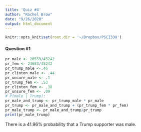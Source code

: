```yaml
---
title: 'Quiz #4'
author: "Rachel Brow"
date: "9/26/2020"
output: html_document
---
```


```r
knitr::opts_knit$set(root.dir = '~/Dropbox/PSCI338')
```

#### Question #1
```r
pr_male <- 20559/45242
pr_fem <- 24683/45242
pr_trump_male <-.46
pr_clinton_male <- .44
pr_unsure_male <- .1
pr_trump_fem <- .53
pr_clinton_fem <- .38
pr_unsure_fem <- .09
# P(male | Trump):
pr_male_and_trump <- pr_trump_male * pr_male
pr_trump <- pr_male_and_trump + (pr_trump_fem * pr_fem)
pr_male_trump <- pr_male_and_trump/pr_trump
print(pr_male_trump)
```
There is a 41.96% probability that a Trump supporter was male. 
